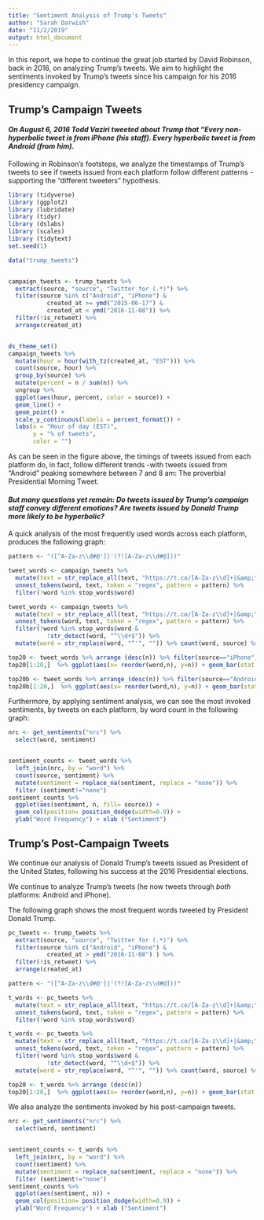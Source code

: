 ```yaml
---
title: "Sentiment Analysis of Trump's Tweets"
author: "Sarah Darwish"
date: "11/2/2019"
output: html_document
---
```

In this report, we hope to continue the great job started by David Robinson, back in 2016, on analyzing Trump's tweets. We aim to highlight the sentiments invoked by Trump's tweets since his campaign for his 2016 presidency campaign. 

## Trump's Campaign Tweets


#### _On August 6, 2016 Todd Vaziri tweeted about Trump that "Every non-hyperbolic tweet is from iPhone (his staff). Every hyperbolic tweet is from Android (from him)._

Following in Robinson's footsteps, we analyze the timestamps of Trump's tweets to see if tweets issued from each platform follow different patterns -supporting the "different tweeters" hypothesis.


```r
library (tidyverse)
library (ggplot2)
library (lubridate)
library (tidyr)
library (dslabs)
library (scales)
library (tidytext)
set.seed(1)

data("trump_tweets")


campaign_tweets <- trump_tweets %>% 
  extract(source, "source", "Twitter for (.*)") %>%
  filter(source %in% c("Android", "iPhone") &
           created_at >= ymd("2015-06-17") & 
           created_at < ymd("2016-11-08")) %>%
  filter(!is_retweet) %>%
  arrange(created_at)


ds_theme_set()
campaign_tweets %>%
  mutate(hour = hour(with_tz(created_at, "EST"))) %>%
  count(source, hour) %>%
  group_by(source) %>%
  mutate(percent = n / sum(n)) %>%
  ungroup %>%
  ggplot(aes(hour, percent, color = source)) +
  geom_line() +
  geom_point() +
  scale_y_continuous(labels = percent_format()) +
  labs(x = "Hour of day (EST)",
       y = "% of tweets",
       color = "")


```


As can be seen in the figure above, the timings of tweets issued from each platform do, in fact, follow different trends -with tweets issued from "Android" peaking somewhere between 7 and 8 am: The proverbial Presidential Morning Tweet. 

#### _But many questions yet remain: Do tweets issued by Trump's campaign staff convey different emotions? Are tweets issued by Donald Trump more likely to be hyperbolic?_

A quick analysis of the most frequently used words across each platform, produces the following graph:


```r
pattern <- "([^A-Za-z\\d#@']|'(?![A-Za-z\\d#@]))"

tweet_words <- campaign_tweets %>% 
  mutate(text = str_replace_all(text, "https://t.co/[A-Za-z\\d]+|&amp;", ""))  %>%
  unnest_tokens(word, text, token = "regex", pattern = pattern) %>%
  filter(!word %in% stop_words$word)

tweet_words <- campaign_tweets %>% 
  mutate(text = str_replace_all(text, "https://t.co/[A-Za-z\\d]+|&amp;", ""))  %>%
  unnest_tokens(word, text, token = "regex", pattern = pattern) %>%
  filter(!word %in% stop_words$word &
           !str_detect(word, "^\\d+$")) %>%
  mutate(word = str_replace(word, "^'", "")) %>% count(word, source) %>% arrange(desc(n))

top20 <- tweet_words %>% arrange (desc(n)) %>% filter(source=="iPhone")
top20[1:20,]  %>% ggplot(aes(x= reorder(word,n), y=n)) + geom_bar(stat = "identity") + coord_flip() + labs(title = "Most Frequent Words Tweeted by Staff") + xlab("Most Frequent Words") +ylab("Number of Times Tweeted")

top20b <- tweet_words %>% arrange (desc(n)) %>% filter(source=="Android")
top20b[1:20,]  %>% ggplot(aes(x= reorder(word,n), y=n)) + geom_bar(stat = "identity") + coord_flip() + labs(title = "Most Frequent Words Tweeted by Trump") + xlab("Most Frequent Words") + ylab("Number of Times Tweeted")


```

Furthermore, by applying sentiment analysis, we can see the most invoked sentiments, by tweets on each platform, by word count in the following graph:

```r

nrc <- get_sentiments("nrc") %>%
  select(word, sentiment)


sentiment_counts <- tweet_words %>%
  left_join(nrc, by = "word") %>%
  count(source, sentiment) %>%
  mutate(sentiment = replace_na(sentiment, replace = "none")) %>%
  filter (sentiment!="none") 
sentiment_counts %>% 
  ggplot(aes(sentiment, n, fill= source)) +
  geom_col(position= position_dodge(width=0.9)) +
  ylab("Word Frequency") + xlab ("Sentiment")
```


## Trump's Post-Campaign Tweets

We continue our analysis of Donald Trump's tweets issued as President of the United States, following his success at the 2016 Presidential elections. 

We continue to analyze Trump's tweets (he now tweets through _both_ platforms: Android and iPhone).

The following graph shows the most frequent words tweeted by President Donald Trump.

```r
pc_tweets <- trump_tweets %>% 
  extract(source, "source", "Twitter for (.*)") %>%
  filter(source %in% c("Android", "iPhone") &
           created_at > ymd("2016-11-08") ) %>%
  filter(!is_retweet) %>%
  arrange(created_at)

pattern <- "([^A-Za-z\\d#@']|'(?![A-Za-z\\d#@]))"

t_words <- pc_tweets %>% 
  mutate(text = str_replace_all(text, "https://t.co/[A-Za-z\\d]+|&amp;", ""))  %>%
  unnest_tokens(word, text, token = "regex", pattern = pattern) %>%
  filter(!word %in% stop_words$word)

t_words <- pc_tweets %>% 
  mutate(text = str_replace_all(text, "https://t.co/[A-Za-z\\d]+|&amp;", ""))  %>%
  unnest_tokens(word, text, token = "regex", pattern = pattern) %>%
  filter(!word %in% stop_words$word &
           !str_detect(word, "^\\d+$")) %>%
  mutate(word = str_replace(word, "^'", "")) %>% count(word, source) %>% arrange(desc(n))

top20 <- t_words %>% arrange (desc(n))
top20[1:20,]  %>% ggplot(aes(x= reorder(word,n), y=n)) + geom_bar(stat = "identity") + coord_flip() + labs(title = "Most Frequent Words Tweeted by Trump") + xlab("Most Frequent Words") +ylab("Number of Times Tweeted")


```

We also analyze the sentiments invoked by his post-campaign tweets.

```r

nrc <- get_sentiments("nrc") %>%
  select(word, sentiment)


sentiment_counts <- t_words %>%
  left_join(nrc, by = "word") %>%
  count(sentiment) %>%
  mutate(sentiment = replace_na(sentiment, replace = "none")) %>%
  filter (sentiment!="none") 
sentiment_counts %>% 
  ggplot(aes(sentiment, n)) +
  geom_col(position= position_dodge(width=0.9)) +
  ylab("Word Frequency") + xlab ("Sentiment")
```